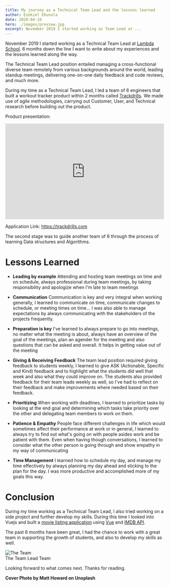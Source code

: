 ```yaml
---
title: My journey as a Technical Team Lead and the lessons learned
author: Ezekiel Ekunola
date: 2020-04-10
hero: ./images/preview.jpg
excerpt: November 2019 I started working as Team Lead at ...
---
```


November 2019 I started working as a Technical Team Lead at [Lambda School](https://lambdaschool.com). 6 months down the line I want to write about my experiences and the lessons learned along the way.

The Technical Team Lead position entailed managing a cross-functional diverse team remotely from various backgrounds around the world, leading standup meetings, delivering one-on-one daily feedback and code reviews, and much more.

During my time as a Technical Team Lead, I led a team of 6 engineers that built a workout tracker product within 2 months called [Trackdrills](https://trackdrills.com). We made use of agile methodologies, carrying out Customer, User, and Technical research before building out the product. 

Product presentation:
<iframe style="margin:0 auto;" width="500" height="300" src="https://www.youtube.com/embed/SfKx1s_eONA" frameborder="0" allow="accelerometer; autoplay; encrypted-media; gyroscope; picture-in-picture" allowfullscreen></iframe>

Application Link: https://trackdrills.com

The second stage was to guide another team of 6 through the process of learning Data structures and Algorithms.

# **Lessons Learned**
- **Leading by example**
Attending and hosting team meetings on time and on schedule, always professional during team meetings, by taking responsibility and apologize when I'm late to team meetings

- **Communication**
Communication is key and very integral when working generally, I learned to communicate on time, communicate changes to schedule, or meeting times on time... I was also able to manage expectations by always communicating with the stakeholders of the projects frequently.

- **Preparation is key**
I've learned to always prepare to go into meetings, no matter what the meeting is about, always have an overview of the goal of the meetings, plan an agender for the meeting and also questions that can be asked and overall. It helps in getting value out of the meeting

- **Giving & Receiving Feedback**
The team lead position required giving feedback to students weekly, I learned to give ASK (Actionable, Specific and Kind) feedback and to highlight what the students did well that week and also what they could improve on. The students also provided feedback for their team leads weekly as well, so I've had to reflect on their feedback and make improvements where needed based on their feedback.

- **Prioritizing**
When working with deadlines, I learned to prioritize tasks by looking at the end goal and determining which tasks take priority over the other and delegating team members to work on them.

- **Patience & Empathy**
People face different challenges in life which would sometimes affect their performance at work or in general, I learned to always try to find out what's going on with people asides work and be patient with them.
Even when having though conversations, I learned to consider what the other person is going through and show empathy in my way of communicating

- **Time Management**
I learned how to schedule my day, and manage my time effectively by always planning my day ahead and sticking to the plan for the day. I was more productive and accomplished more of my goals this way.

# Conclusion
During my time working as a Technical Team Lead, I also tried working on a side project and further develop my skills. During this time I looked into Vuejs and built a [movie listing application](https://vuemovieapp.netlify.com)  using [Vue](https://vuejs.org) and [IMDB API](https://developers.themoviedb.org/3).

The past 6 months have been great, I had the chance to work with a great team in supporting the growth of students, and also to develop my skills as well. 



<div class="Image__Small">
  <img src="./images/the-team.png" alt="The Team" />
  <figcaption>
    The Team Lead Team
  </figcaption>
</div>

Looking forward to what comes next. Thanks for reading.

**Cover Photo by Matt Howard on Unsplash**